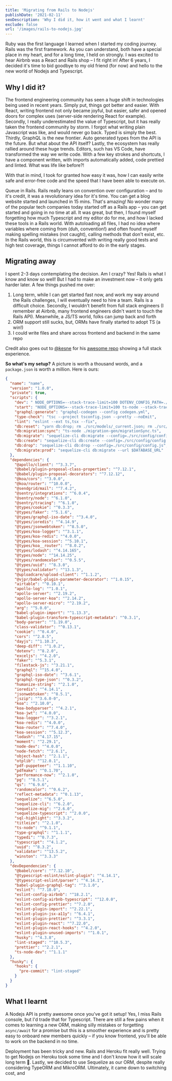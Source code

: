 ```yaml
---
title: 'Migrating from Rails to Nodejs'
publishDate: '2021-02-11'
seoDescription: 'Why I did it, how it went and what I learnt'
exclude: false
url: '/images/rails-to-nodejs.jpg'
---
```


Ruby was the first language I learned when I started my coding journey. Rails was the first framework. As you can understand, both have a special place in my heart, and for a long time, I held on strongly.
I was excited to hear Airbnb was a React and Rails shop – I fit right in! After 6 years, I decided it's time to bid goodbye to my old friend (for now) and hello to the new world of Nodejs and Typescript.

## Why I did it?

The frontend engineering community has seen a huge shift in technologies being used in recent years. Simply put, things got better and easier. With React, writing frontend not only became joyful, but easier, safer and opened doors for complex uses (server-side rendering React for example).
Secondly, I really underestimated the value of Typescript, but it has really taken the frontend community by storm. I forgot what writing plain Javascript was like, and would never go back. Typed is simply the best.
Thirdly, GraphQL is the new frontier. Auto generated types from the API is the future. But what about the API itself?
Lastly, the ecosystem has really rallied around these huge trends. Editors, such has VS Code, have transformed the way we write code. With a few key strokes and shortcuts, I have a component written, with imports automatically added, code prettied and linted. What was life like before?!

With that in mind, I took for granted how easy it was, how I can easily write safe and error-free code and the speed that I have been able to execute on.

Queue in Rails. Rails really leans on convention over configuration – and to it's credit, it was a revolutionary idea for it's time. You can get a blog website started and launched in 15 mins. That's amazing! No wonder many of the popular tech companies today started off as a Rails app – you can get started and going in no time at all.
It was great, but then, I found myself forgetting how much Typescript and my editor do for me, and how I lacked these tools in a Rails world. With autoloading all files, I had no idea where variables where coming from (duh, convention!) and often found myself making spelling mistakes (not caught), calling methods that don't exist, etc. In the Rails world, this is circumvented with writing really good tests and high test coverage, things I cannot afford to do in the early stages.

## Migrating away

I spent 2-3 days contemplating the decision. Am I crazy? Yes! Rails is what I know and know so well! But I had to make an investment now – it only gets harder later. A few things pushed me over:

1. Long term, while I can get started fast now, and work my way around the Rails challenges, I will eventually need to hire a team. Rails is a difficult choice. Secondly, I wouldn't benefit from full stack engineers (I remember at Airbnb, many frontend engineers didn't want to touch the Rails API). Meanwhile, a JS/TS world, folks can jump back and forth
2. ORM support still sucks, but, ORMs have finally started to adopt TS (a win!)
3. I could write files and share across frontend and backend in the same repo

Credit also goes out to [@kesne](https://twitter.com/kesne) for his [awesome repo](https://github.com/kesne/HostyHosting) showing a full stack experience.

**So what's my setup?**
A picture is worth a thousand words, and a `package.json` is worth a million. Here is ours:

```json
{
  "name": "name",
  "version": "1.0.0",
  "private": true,
  "scripts": {
    "dev": " NODE_OPTIONS=--stack-trace-limit=100 DOTENV_CONFIG_PATH=./.env.local ts-node-dev --stack-trace-limit=100 --respawn --transpile-only -r dotenv/config -- src/index.ts",
    "start": "NODE_OPTIONS=--stack-trace-limit=100 ts-node --stack-trace-limit=100 -P ./tsconfig.prod.json  -- src/index.ts",
    "graphql:generate": "graphql-codegen --config codegen.yml",
    "type-check": "tsc --project tsconfig.json --pretty --noEmit",
    "lint": "eslint --ext ts,tsx --fix",
    "db:reset": "yarn db:drop; rm ./src/models/_current.json; rm ./src/models/_current_bak.json; rm ./src/migrations/*; yarn db:migration:sync --name=InitDb; yarn db:create; yarn db:migrate",
    "db:migration:sync": "ts-node ./migration-gen/migrationSync.ts",
    "db:migrate": "sequelize-cli db:migrate --config=./src/config/config.js",
    "db:create": "sequelize-cli db:create --config=./src/config/config.js",
    "db:drop": "sequelize-cli db:drop --config=./src/config/config.js",
    "db:migrate:prod": "sequelize-cli db:migrate --url $DATABASE_URL"
  },
  "dependencies": {
    "@apollo/client": "^3.3.7",
    "@babel/plugin-proposal-class-properties": "^7.12.1",
    "@babel/plugin-proposal-decorators": "^7.12.12",
    "@koa/cors": "^3.0.0",
    "@koa/router": "^10.0.0",
    "@sendgrid/mail": "^7.4.2",
    "@sentry/integrations": "^6.0.4",
    "@sentry/node": "^6.1.0",
    "@sentry/tracing": "^6.1.0",
    "@types/cookie": "^0.3.3",
    "@types/faker": "^5.1.6",
    "@types/graphql-iso-date": "^3.4.0",
    "@types/ioredis": "^4.14.9",
    "@types/jsonwebtoken": "^8.5.0",
    "@types/koa-logger": "^3.1.1",
    "@types/koa-redis": "^4.0.0",
    "@types/koa-session": "^5.10.1",
    "@types/koa__router": "^8.0.2",
    "@types/lodash": "^4.14.165",
    "@types/node": "^14.14.25",
    "@types/randomcolor": "^0.5.5",
    "@types/uuid": "^8.3.0",
    "@types/validator": "^13.1.3",
    "@uploadcare/upload-client": "^1.1.2",
    "@vjpr/babel-plugin-parameter-decorator": "^1.0.15",
    "airtable": "^0.10.1",
    "apollo-log": "^1.0.1",
    "apollo-server": "^2.19.2",
    "apollo-server-koa": "^2.14.2",
    "apollo-server-micro": "^2.19.2",
    "arg": "^5.0.0",
    "babel-plugin-import": "^1.13.3",
    "babel-plugin-transform-typescript-metadata": "^0.3.1",
    "body-parser": "^1.19.0",
    "class-validator": "^0.13.1",
    "cookie": "^0.4.0",
    "cors": "^2.8.5",
    "dayjs": "^1.10.3",
    "deep-diff": "^1.0.2",
    "dotenv": "^8.2.0",
    "exceljs": "^4.2.0",
    "faker": "^5.3.1",
    "filestack-js": "^3.21.1",
    "graphql": "^15.4.0",
    "graphql-iso-date": "^3.6.1",
    "graphql-type-json": "^0.3.2",
    "humanize-string": "^2.1.0",
    "ioredis": "^4.14.1",
    "jsonwebtoken": "^8.5.1",
    "jszip": "^3.6.0-0",
    "koa": "^2.10.0",
    "koa-bodyparser": "^4.2.1",
    "koa-jwt": "^4.0.0",
    "koa-logger": "^3.2.1",
    "koa-redis": "^4.0.0",
    "koa-router": "^7.4.0",
    "koa-session": "^5.12.3",
    "lodash": "^4.17.15",
    "moment": "^2.29.1",
    "node-dev": "^4.0.0",
    "node-fetch": "^2.6.1",
    "object-hash": "^2.1.1",
    "otplib": "^12.0.1",
    "pdf-puppeteer": "^1.1.10",
    "pdfmake": "^0.1.70",
    "performance-now": "^2.1.0",
    "pg": "^8.5.1",
    "qs": "^6.9.6",
    "randomcolor": "^0.6.2",
    "reflect-metadata": "^0.1.13",
    "sequelize": "^6.5.0",
    "sequelize-cli": "^6.2.0",
    "sequelize-mig": "^2.6.0",
    "sequelize-typescript": "^2.0.0",
    "sql-highlight": "^3.3.2",
    "titleize": "^2.1.0",
    "ts-node": "^9.1.1",
    "type-graphql": "^1.1.1",
    "typedi": "^0.7.3",
    "typescript": "^4.1.2",
    "uuid": "^8.3.2",
    "validator": "^13.5.2",
    "winston": "^3.3.3"
  },
  "devDependencies": {
    "@babel/core": "^7.12.10",
    "@typescript-eslint/eslint-plugin": "^4.14.1",
    "@typescript-eslint/parser": "^4.14.1",
    "babel-plugin-graphql-tag": "^3.1.0",
    "eslint": "^7.18.0",
    "eslint-config-airbnb": "^18.2.1",
    "eslint-config-airbnb-typescript": "^12.0.0",
    "eslint-config-prettier": "^7.2.0",
    "eslint-plugin-import": "^2.22.1",
    "eslint-plugin-jsx-a11y": "^6.4.1",
    "eslint-plugin-prettier": "^3.3.1",
    "eslint-plugin-react": "^7.22.0",
    "eslint-plugin-react-hooks": "^4.2.0",
    "eslint-plugin-unused-imports": "^1.0.1",
    "husky": "^4.3.8",
    "lint-staged": "^10.5.3",
    "prettier": "^2.2.1",
    "ts-node-dev": "^1.1.1"
  },
  "husky": {
    "hooks": {
      "pre-commit": "lint-staged"
    }
  }
}
```

## What I learnt

A Nodejs API is pretty awesome once you've got it setup! Yes, I miss Rails console, but I'd trade that for Typescript. There are still a few pains when it comes to learning a new ORM, making silly mistakes or forgetting `async/await` for a promise but this is a smoother experience and is pretty easy to onboard new members quickly – if you know frontend, you'll be able to work on the backend in no time.

Deployment has been tricky and new. Rails and Heroku fit really well. Trying to get Nodejs on Heroku took some time and I don't know how it will scale long term 🤞. Lastly, we decided to use Sequelize as our ORM, despite really considering TypeORM and MikroORM. Ultimately, it came down to switching cost, and

